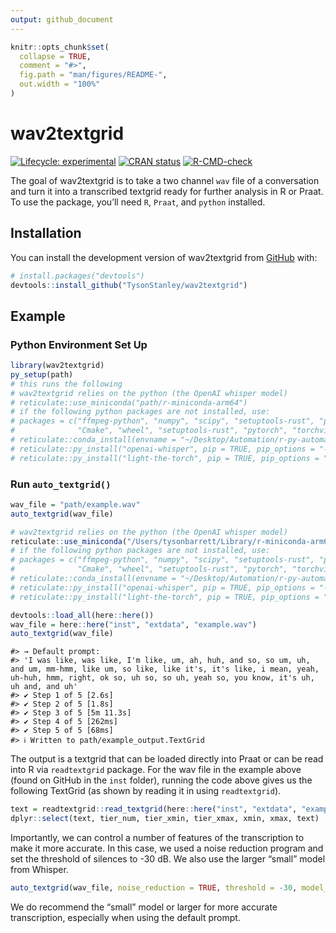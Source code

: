 ```yaml
---
output: github_document
---
```


<!-- README.md is generated from README.Rmd. Please edit that file -->

```r
knitr::opts_chunk$set(
  collapse = TRUE,
  comment = "#>",
  fig.path = "man/figures/README-",
  out.width = "100%"
)
```

# wav2textgrid

<!-- badges: start -->
[![Lifecycle: experimental](https://img.shields.io/badge/lifecycle-experimental-orange.svg)](https://lifecycle.r-lib.org/articles/stages.html#experimental)
[![CRAN status](https://www.r-pkg.org/badges/version/wav2textgrid)](https://CRAN.R-project.org/package=wav2textgrid)
[![R-CMD-check](https://github.com/TysonStanley/wav2textgrid/actions/workflows/R-CMD-check.yaml/badge.svg)](https://github.com/TysonStanley/wav2textgrid/actions/workflows/R-CMD-check.yaml)
<!-- badges: end -->

The goal of wav2textgrid is to take a two channel `wav` file of a conversation and turn it into a transcribed textgrid ready for further analysis in R or Praat. To use the package, you'll need `R`, `Praat`, and `python` installed.

## Installation

You can install the development version of wav2textgrid from [GitHub](https://github.com/) with:

``` r
# install.packages("devtools")
devtools::install_github("TysonStanley/wav2textgrid")
```

## Example

### Python Environment Set Up

```r
library(wav2textgrid)
py_setup(path)
# this runs the following
# wav2textgrid relies on the python (the OpenAI whisper model)
# reticulate::use_miniconda("path/r-miniconda-arm64")
# if the following python packages are not installed, use:
# packages = c("ffmpeg-python", "numpy", "scipy", "setuptools-rust", "pydub", "llvmlite", "librosa", "numba",
#              "Cmake", "wheel", "setuptools-rust", "pytorch", "torchvision")
# reticulate::conda_install(envname = "~/Desktop/Automation/r-py-automate", packages = packages)
# reticulate::py_install("openai-whisper", pip = TRUE, pip_options = "-U")
# reticulate::py_install("light-the-torch", pip = TRUE, pip_options = "-U")
```

### Run `auto_textgrid()`

```r
wav_file = "path/example.wav"
auto_textgrid(wav_file)
```

```r
# wav2textgrid relies on the python (the OpenAI whisper model)
reticulate::use_miniconda("/Users/tysonbarrett/Library/r-miniconda-arm64")
# if the following python packages are not installed, use:
# packages = c("ffmpeg-python", "numpy", "scipy", "setuptools-rust", "pydub", "llvmlite", "librosa", "numba",
#              "Cmake", "wheel", "setuptools-rust", "pytorch", "torchvision")
# reticulate::conda_install(envname = "~/Desktop/Automation/r-py-automate", packages = packages)
# reticulate::py_install("openai-whisper", pip = TRUE, pip_options = "-U")
# reticulate::py_install("light-the-torch", pip = TRUE, pip_options = "-U")

devtools::load_all(here::here())
wav_file = here::here("inst", "extdata", "example.wav")
auto_textgrid(wav_file)
```

```
#> → Default prompt:
#> 'I was like, was like, I'm like, um, ah, huh, and so, so um, uh, and um, mm-hmm, like um, so like, like it's, it's like, i mean, yeah, uh-huh, hmm, right, ok so, uh so, so uh, yeah so, you know, it's uh, uh and, and uh'
#> ✔ Step 1 of 5 [2.6s]
#> ✔ Step 2 of 5 [1.8s]
#> ✔ Step 3 of 5 [5m 11.3s]                                                
#> ✔ Step 4 of 5 [262ms]
#> ✔ Step 5 of 5 [68ms]
#> ℹ Written to path/example_output.TextGrid
```

The output is a textgrid that can be loaded directly into Praat or can be read into R via `readtextgrid` package. For the wav file in the example above (found on GitHub in the `inst` folder), running the code above gives us the following TextGrid (as shown by reading it in using `readtextgrid`).

```r
text = readtextgrid::read_textgrid(here::here("inst", "extdata", "example_output.TextGrid"))
dplyr::select(text, tier_num, tier_xmin, tier_xmax, xmin, xmax, text)
```

Importantly, we can control a number of features of the transcription to make it more accurate. In this case, we used a noise reduction program and set the threshold of silences to -30 dB. We also use the larger "small" model from Whisper.

```r
auto_textgrid(wav_file, noise_reduction = TRUE, threshold = -30, model_type = "small")
```

We do recommend the "small" model or larger for more accurate transcription, especially when using the default prompt.
